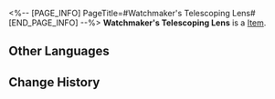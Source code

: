 <%-- [PAGE_INFO]
PageTitle=#Watchmaker's Telescoping Lens#
[END_PAGE_INFO] --%>
{{Item Infobox
|id          = 31181
|image       = Item Watchmaker's Telescoping Lens.png
|type        = 
|invCategory = Relics
|rarity      = 2
|effect      = 
|description = An eyepiece with gold carvings. The lens reflects the wonders from far away to help its owner peer through the illusory dreams.
|source1     = [[Cavern of Corrosion: The Reverie (Dreamscape)]]
}}
'''Watchmaker's Telescoping Lens''' is a [[Item]].

==Other Languages==
{{Other Languages
|en   = Watchmaker's Telescoping Lens
|zhs  = 钟表匠的极目透镜
|zht  = 鐘錶匠的極目透鏡
|ja   = 時計屋の望遠レンズ
|ko   = 시계공의 망원 렌즈
|es   = Lente telescópica del Relojero
|fr   = Loupe monoculaire de l'Horloger
|ru   = Телескопическая линза Часовщика
|th   = Watchmaker's Telescoping Lens
|vi   = Thấu Kính Của Thợ Đồng Hồ
|de   = Polare Linse des Uhrmachers
|id   = Watchmaker's Telescoping Lens
|pt   = Lente Telescópica do Relojoeiro
}}

==Change History==
{{Change History|2.0}}